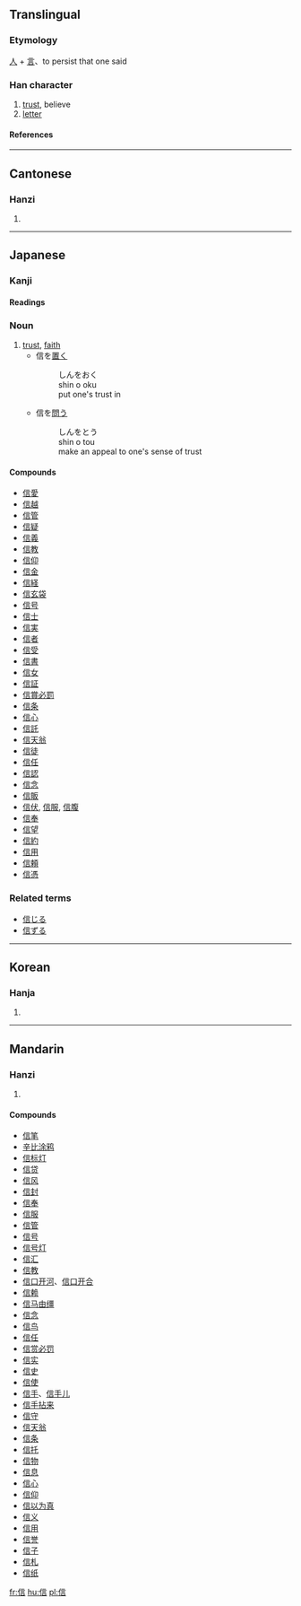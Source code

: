 {{see|伩}}

==Translingual==
{{stroke order|type=animate}}
===Etymology===
[[人]] + [[言]]、to persist that one said
===Han character===
{{Han char|rn=9|rad=人|as=07|sn=9|four=2026<sub>1</sub>|canj=人卜一口 (OYMR)}}
# [[trust]], believe
# [[letter]]
====References====
{{Han ref|kx=0105.250|dkj=00707|dj=0224.020|hdz=10165.010|uh=4FE1|ud=20449|bh=AB48|bd=43848}}
----

==Cantonese==
===Hanzi===
{{yue-hanzi|jyut=|y=seun3}}
# {{defn|Cantonese}}
----
==Japanese==


===Kanji===
{{ja-kanji|grade=|rs=人07}}
====Readings====
{{ja-readings|on=[[しん]] (shin)|kun=[[まこと]] (makoto), [[たより]] (tayori), [[まかせる]] (makaseru)|nanori=[[のぶ]] (nobu)}}

===Noun===
{{ja-noun|k|count=|hira=しん|kata=|rom=shin|kanji=|kyu=|shin=|hidx=}}
# [[trust]], [[faith]]
#*信を[[置く]]
#*:しんをおく
#*:shin o oku
#*:put one's trust in
#*信を[[問う]]
#*:しんをとう
#*:shin o tou
#*:make an appeal to one's sense of trust

====Compounds====
*[[信愛]]
*[[信越]]
*[[信管]]
*[[信疑]]
*[[信義]]
*[[信教]]
*[[信仰]]
*[[信金]]
*[[信経]]
*[[信玄袋]]
*[[信号]]
*[[信士]]
*[[信実]]
*[[信者]]
*[[信受]]
*[[信書]]
*[[信女]]
*[[信証]]
*[[信賞必罰]]
*[[信条]]
*[[信心]]
*[[信託]]
*[[信天翁]]
*[[信徒]]
*[[信任]]
*[[信認]]
*[[信念]]
*[[信販]]
*[[信伏]], [[信服]], [[信腹]]
*[[信奉]]
*[[信望]]
*[[信約]]
*[[信用]]
*[[信頼]]
*[[信憑]]

===Related terms===
*[[信じる]] 
*[[信ずる]]
----
==Korean==
===Hanja===
{{ko-hanja|hangeul=신 (sin)|eumhun=믿을|rv=sin|mr=sin}}
# {{defn|Korean}}

----
==Mandarin==
===Hanzi===
{{cmn-hanzi|pin=[[xìn]] (xin4)|wg=hsin<sup>4</sup>}}
# {{defn|Mandarin}}

====Compounds====
*[[信笔]]
*[[辛比涂鸦]]
*[[信标灯]]
*[[信贷]]
*[[信风]]
*[[信封]]
*[[信奉]]
*[[信服]]
*[[信管]]
*[[信号]]
*[[信号灯]]
*[[信汇]]
*[[信教]]
*[[信口开河]]、[[信口开合]]
*[[信赖]]
*[[信马由缰]]
*[[信念]]
*[[信鸟]]
*[[信任]]
*[[信赏必罚]]
*[[信实]]
*[[信史]]
*[[信使]]
*[[信手]]、[[信手儿]]
*[[信手拈来]]
*[[信守]]
*[[信天翁]]
*[[信条]]
*[[信托]]
*[[信物]]
*[[信息]]
*[[信心]]
*[[信仰]]
*[[信以为真]]
*[[信义]]
*[[信用]]
*[[信誉]]
*[[信子]]
*[[信札]]
*[[信纸]]

[[fr:信]]
[[hu:信]]
[[pl:信]]